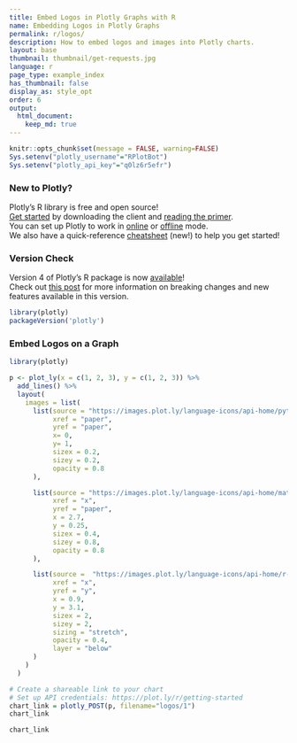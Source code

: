 ```yaml
---
title: Embed Logos in Plotly Graphs with R
name: Embedding Logos in Plotly Graphs
permalink: r/logos/
description: How to embed logos and images into Plotly charts.
layout: base
thumbnail: thumbnail/get-requests.jpg
language: r
page_type: example_index
has_thumbnail: false
display_as: style_opt
order: 6
output:
  html_document:
    keep_md: true
---
```


```r
knitr::opts_chunk$set(message = FALSE, warning=FALSE)
Sys.setenv("plotly_username"="RPlotBot")
Sys.setenv("plotly_api_key"="q0lz6r5efr")
```
### New to Plotly?

Plotly's R library is free and open source!<br>
[Get started](https://plot.ly/r/getting-started/) by downloading the client and [reading the primer](https://plot.ly/r/getting-started/).<br>
You can set up Plotly to work in [online](https://plot.ly/r/getting-started/#hosting-graphs-in-your-online-plotly-account) or [offline](https://plot.ly/r/offline/) mode.<br>
We also have a quick-reference [cheatsheet](https://images.plot.ly/plotly-documentation/images/r_cheat_sheet.pdf) (new!) to help you get started!

### Version Check

Version 4 of Plotly's R package is now [available](https://plot.ly/r/getting-started/#installation)!<br>
Check out [this post](http://moderndata.plot.ly/upgrading-to-plotly-4-0-and-above/) for more information on breaking changes and new features available in this version.
```r
library(plotly)
packageVersion('plotly')
```
### Embed Logos on a Graph

```r
library(plotly)

p <- plot_ly(x = c(1, 2, 3), y = c(1, 2, 3)) %>%
  add_lines() %>%
  layout(
    images = list(
      list(source = "https://images.plot.ly/language-icons/api-home/python-logo.png",
           xref = "paper",
           yref = "paper",
           x= 0,
           y= 1,
           sizex = 0.2,
           sizey = 0.2,
           opacity = 0.8
      ),

      list(source = "https://images.plot.ly/language-icons/api-home/matlab-logo.png",
           xref = "x",
           yref = "paper",
           x = 2.7,
           y = 0.25,
           sizex = 0.4,
           sizey = 0.8,
           opacity = 0.8
      ),

      list(source =  "https://images.plot.ly/language-icons/api-home/r-logo.png",
           xref = "x",
           yref = "y",
           x = 0.9,
           y = 3.1,
           sizex = 2,
           sizey = 2,
           sizing = "stretch",
           opacity = 0.4,
           layer = "below"
      )
    )
  )

# Create a shareable link to your chart
# Set up API credentials: https://plot.ly/r/getting-started
chart_link = plotly_POST(p, filename="logos/1")
chart_link
```

```r
chart_link
```

